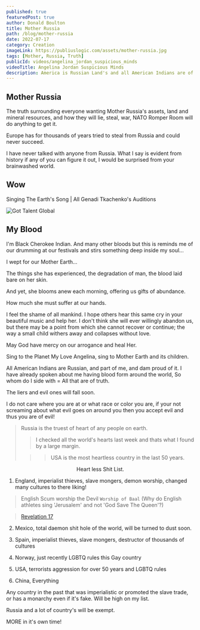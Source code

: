 ```yaml
---
published: true
featuredPost: true
author: Donald Boulton
title: Mother Russia
path: /blog/mother-russia
date: 2022-07-17
category: Creation
imageLink: https://publiuslogic.com/assets/mother-russia.jpg
tags: [Mother, Russia, Truth]
publicId: videos/angelina_jordan_suspicious_minds
videoTitle: Angelina Jordan Suspicious Minds
description: America is Russian Land's and all American Indians are of Russian Descent from a ancient Siberian Land Bridge.
---
```


## Mother Russia

The truth surrounding everyone wanting Mother Russia's assets, land and mineral resources, and how they will lie, steal, war, NATO Romper Room will do anything to get it.

Europe has for thousands of years tried to steal from Russia and could never succeed.

I have never talked with anyone from Russia. What I say is evident from history if any of you can figure it out, I would be surprised from your brainwashed world.

## Wow

<Section>

<LeftText>Singing The Earth's Song | All Genadi Tkachenko's Auditions</LeftText>
<ColumnGridTwo>
<Left>

<UserProfile buttonLink="https://youtu.be/watch?v=g9VjiTDbVDk" title="19.8M subscribers" titleLink="https://youtu.be/watch?v=g9VjiTDbVDk" link="https://www.youtube.com/@gottalentglobal" description="Got Talent Global">

![Got Talent Global](../../../static/img/got-talent-global.jpg)

</UserProfile>

</Left>

<YouTube youTubeId="g9VjiTDbVDk" />

</ColumnGridTwo>

</Section>

<Section>

## My Blood

</Section>

<Section>

I'm Black Cherokee Indian. And many other bloods but this is reminds me of our drumming at our festivals and stirs something deep inside my soul...

I wept for our Mother Earth...

The things she has experienced, the degradation of man, the blood laid bare on her skin. 

And yet, she blooms anew each morning, offering us gifts of abundance. 

How much she must suffer at our hands. 

I feel the shame of all mankind. I hope others hear this same cry in your beautiful music and help her. I don't think she will ever willingly abandon us, but there may be a point from which she cannot recover or continue;  the way a small child withers away and collapses without love. 

May God have mercy on our arrogance and heal Her.

Sing to the Planet My Love Angelina, sing to Mother Earth and its children.

</Section>

<Section>

All American Indians are Russian, and part of me, and dam proud of it. I have already spoken about me having blood form around the world, So whom do I side with = All that are of truth.

The liers and evil ones will fall soon.

I do not care where you are at or what race or color you are, if your not screaming about what evil goes on around you then you accept evil and thus you are of evil!

> Russia is the truest of heart of any people on earth.
>
> > I checked all the world's hearts last week and thats what I found by a large margin.
>
> > > USA is the most heartless country in the last 50 years.

</Section>

<Center>Heart less Shit List.</Center>

<Section>

1. England, imperialist thieves, slave mongers, demon worship, changed many cultures to there liking!

> English Scum worship the Devil `Worship of Baal` (Why do English athletes sing 'Jerusalem' and not 'God Save The Queen'?)

> [Revelation 17](https://biblia.com/bible/kjv1900/revelation/17)

2. Mexico, total daemon shit hole of the world, will be turned to dust soon.

3. Spain, imperialist thieves, slave mongers, destructor of thousands of cultures

4. Norway, just recently LGBTQ rules this Gay country

5. USA, terrorists aggression for over 50 years and LGBTQ rules

6. China, Everything

</Section>

<Section>

Any country in the past that was imperialistic or promoted the slave trade, or has a monarchy even if it's fake. Will be high on my list.

Russia and a lot of country's will be exempt.

MORE in it's own time!

</Section>

<WavyHr className="mt-1 mb-1 text-wine-300" />
